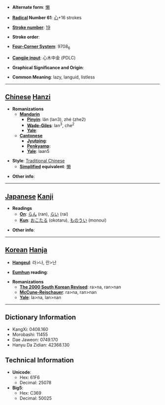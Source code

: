 * '''Alternate form''': [[懒]]

* '''[[Wiktionary:Chinese radical index| Radical]] Number 61''': [[Wiktionary:Chinese radical index 心|心]]+16 strokes

* '''[[Wiktionary:Chinese total strokes index|Stroke number]]''': [[Wiktionary:Chinese total strokes index 19|19]]

* '''Stroke order''': 

* '''[[Wiktionary:Chinese four corner index|Four-Corner System]]''': 9708<sub>6</sub>

* '''[[Wiktionary:Chinese Cangjie index|Cangjie input]]''': 心木中金 (PDLC)

* '''Graphical Significance and Origin''': 

* '''Common Meaning''': lazy, languid, listless

----

== [[Chinese]] [[Hanzi]] ==

* '''Romanizations'''
** '''[[Mandarin]]'''
*** '''[[Pinyin]]''': lǎn (lan3), zhé (zhe2)
*** '''[[Wade-Giles]]''': lan<sup>3</sup>, che<sup>2</sup>
*** '''[[Yale]]''': 
** '''[[Cantonese]]'''
*** '''[[Jyutping]]''':
*** '''[[Penkyamp]]''': 
*** '''[[Yale]]''': laan5

* '''Style''': [[Traditional Chinese]] 
** '''[[Simplified Chinese|Simplified]] equivalent''': [[懒]]

* '''Other info''': 

----

== [[Japanese]] [[Kanji]] ==

* '''Readings'''
** '''[[On]]''': [[らん]] (ran), [[らい]] (rai)
** '''[[Kun]]''': [[おこたる]] (okotaru), [[ものうい]] (monoui)

* '''Other info''':  

----

== [[Korean]] [[Hanja]] ==

* '''[[Hangeul]]''': 라>나, 란>난

* '''[[Eumhun]] reading''': 

* '''Romanizations'''
** '''[[The 2000 South Korean Revised Romanization|The 2000 South Korean Revised]]''': ra>na, ran>nan
** '''[[McCune-Reischauer]]''': ra>na, ran>nan
** '''[[Yale]]''': la>na, lan>nan

----

== Dictionary Information ==

* KangXi: 0408.160
* Morobashi: 11455
* Dae Jaweon: 0749.170
* Hanyu Da Zidian: 42368.130

== Technical Information ==

* '''Unicode''':
** Hex: 61F6
** Decimal: 25078
* '''Big5''':
** Hex: C369
** Decimal: 50025